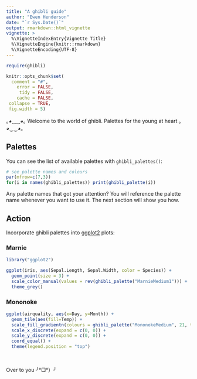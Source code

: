 ```yaml
---
title: "A ghibli guide"
author: "Ewen Henderson"
date: "`r Sys.Date()`"
output: rmarkdown::html_vignette
vignette: >
  %\VignetteIndexEntry{Vignette Title}
  %\VignetteEngine{knitr::rmarkdown}
  %\VignetteEncoding{UTF-8}
---
```


```r
require(ghibli)

knitr::opts_chunk$set(
  comment = "#",
    error = FALSE,
     tidy = FALSE,
    cache = FALSE,
 collapse = TRUE,
 fig.width = 5)
```

｡◕‿‿◕｡ Welcome to the world of ghibli. Palettes for the young at heart  ｡◕‿‿◕｡

## Palettes

You can see the list of available palettes with `ghibli_palettes()`:

```r

# see palette names and colours
par(mfrow=c(7,3))
for(i in names(ghibli_palettes)) print(ghibli_palette(i))

```

Any palette names that got your attention? You will reference the palette name whenever you want to use it. The next section will show you how.

## Action

Incorporate ghibli palettes into [ggplot2](http://ggplot2.tidyverse.org/index.html) plots:

### Marnie

```r

library("ggplot2")

ggplot(iris, aes(Sepal.Length, Sepal.Width, color = Species)) +
  geom_point(size = 3) +
  scale_color_manual(values = rev(ghibli_palette("MarnieMedium1"))) +
  theme_grey()
```

### Mononoke

```r

ggplot(airquality, aes(x=Day, y=Month)) +
  geom_tile(aes(fill=Temp)) +
  scale_fill_gradientn(colours = ghibli_palette("MononokeMedium", 21, type = "continuous")) +
  scale_x_discrete(expand = c(0, 0)) +
  scale_y_discrete(expand = c(0, 0)) +
  coord_equal() +
  theme(legend.position = "top")
```

<br>

Over to you ╯°□°）╯
